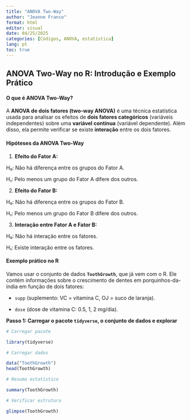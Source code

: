 ---
title: "ANOVA Two-Way"
author: "Jeanne Franco"
format: html
editor: visual
date: 04/25/2025
categories: [Códigos, ANOVA, estatística]
lang: pt
toc: true
---

## ANOVA Two-Way no R: Introdução e Exemplo Prático

#### **O que é ANOVA Two-Way?**

A **ANOVA de dois fatores (two-way ANOVA)** é uma técnica estatística usada para analisar os efeitos de **dois fatores categóricos** (variáveis independentes) sobre uma **variável contínua** (variável dependente). Além disso, ela permite verificar se existe **interação** entre os dois fatores.

#### **Hipóteses da ANOVA Two-Way**

1.  **Efeito do Fator A:**

H₀: Não há diferença entre os grupos do Fator A.

H₁: Pelo menos um grupo do Fator A difere dos outros.

2.  **Efeito do Fator B:**

H₀: Não há diferença entre os grupos do Fator B.

H₁: Pelo menos um grupo do Fator B difere dos outros.

3.  **Interação entre Fator A e Fator B:**

H₀: Não há interação entre os fatores.

H₁: Existe interação entre os fatores.

#### **Exemplo prático no R**

Vamos usar o conjunto de dados **`ToothGrowth`**, que já vem com o R. Ele contém informações sobre o crescimento de dentes em porquinhos-da-índia em função de dois fatores:

-   `supp` (suplemento: VC = vitamina C, OJ = suco de laranja).

-   `dose` (dose de vitamina C: 0.5, 1, 2 mg/dia).

**Passo 1: Carregar o pacote `tidyverse`, o conjunto de dados e explorar**

```{r}
# Carregar pacote

library(tidyverse)

# Carregar dados

data("ToothGrowth")
head(ToothGrowth)

# Resumo estatístico

summary(ToothGrowth)

# Verificar estrutura

glimpse(ToothGrowth)
```
